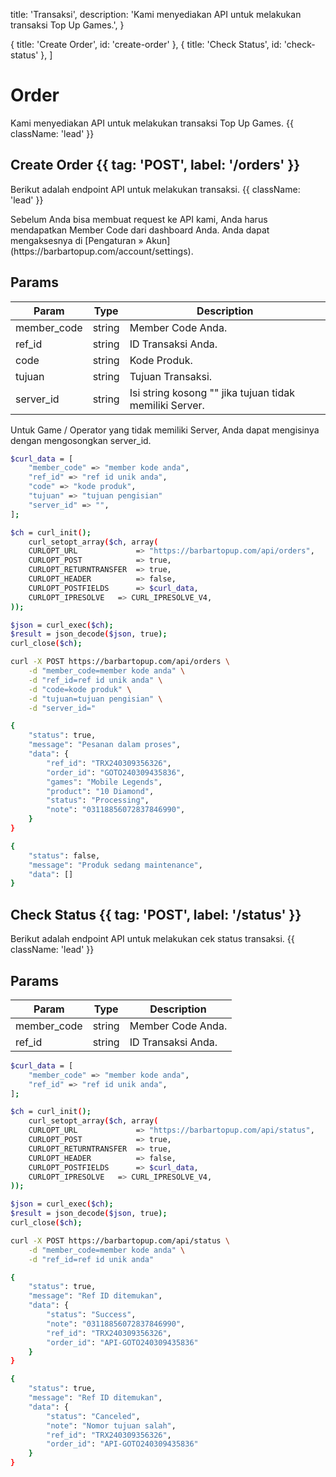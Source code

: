   title: 'Transaksi',
  description: 'Kami menyediakan API untuk melakukan transaksi Top Up Games.',
}

  { title: 'Create Order', id: 'create-order' },
  { title: 'Check Status', id: 'check-status' },
]

# Order

Kami menyediakan API untuk melakukan transaksi Top Up Games. {{ className: 'lead' }}

## Create Order {{ tag: 'POST', label: '/orders' }}

Berikut adalah endpoint API untuk melakukan transaksi. {{ className: 'lead' }}

<Note>
  Sebelum Anda bisa membuat request ke API kami, Anda harus mendapatkan Member
  Code dari dashboard Anda. Anda dapat mengaksesnya di [Pengaturan &raquo;
  Akun](https://barbartopup.com/account/settings).
</Note>

## Params

| Param       | Type   | Description                                             |
| ----------- | ------ | ------------------------------------------------------- |
| member_code | string | Member Code Anda.                                       |
| ref_id      | string | ID Transaksi Anda.                                      |
| code        | string | Kode Produk.                                            |
| tujuan      | string | Tujuan Transaksi.                                       |
| server_id   | string | Isi string kosong "" jika tujuan tidak memiliki Server. |

<Note>
  Untuk Game / Operator yang tidak memiliki Server, Anda dapat mengisinya dengan
  mengosongkan server_id.
</Note>

<CodeGroup title="Request" tag="POST" label="/orders">

```bash {{ title: 'PHP' }}
$curl_data = [
    "member_code" => "member kode anda",
    "ref_id" => "ref id unik anda",
    "code" => "kode produk",
    "tujuan" => "tujuan pengisian"
    "server_id" => "",
];

$ch = curl_init();
    curl_setopt_array($ch, array(
    CURLOPT_URL             => "https://barbartopup.com/api/orders",
    CURLOPT_POST            => true,
    CURLOPT_RETURNTRANSFER  => true,
    CURLOPT_HEADER          => false,
    CURLOPT_POSTFIELDS      => $curl_data,
    CURLOPT_IPRESOLVE	=> CURL_IPRESOLVE_V4,
));

$json = curl_exec($ch);
$result = json_decode($json, true);
curl_close($ch);
```

```bash {{ title: 'cURL' }}
curl -X POST https://barbartopup.com/api/orders \
    -d "member_code=member kode anda" \
    -d "ref_id=ref id unik anda" \
    -d "code=kode produk" \
    -d "tujuan=tujuan pengisian" \
    -d "server_id="
```

</CodeGroup>

<CodeGroup title="Response">

```bash {{ title: 'Success' }}
{
    "status": true,
    "message": "Pesanan dalam proses",
    "data": {
        "ref_id": "TRX240309356326",
        "order_id": "GOTO240309435836",
        "games": "Mobile Legends",
        "product": "10 Diamond",
        "status": "Processing",
        "note": "03118856072837846990",
    }
}
```

```bash {{ title: 'Failed' }}
{
    "status": false,
    "message": "Produk sedang maintenance",
    "data": []
}
```

</CodeGroup>

## Check Status {{ tag: 'POST', label: '/status' }}

Berikut adalah endpoint API untuk melakukan cek status transaksi. {{ className: 'lead' }}

## Params

| Param       | Type   | Description        |
| ----------- | ------ | ------------------ |
| member_code | string | Member Code Anda.  |
| ref_id      | string | ID Transaksi Anda. |

<CodeGroup title="Request" tag="POST" label="/status">

```bash {{ title: 'PHP' }}
$curl_data = [
    "member_code" => "member kode anda",
    "ref_id" => "ref id unik anda",
];

$ch = curl_init();
    curl_setopt_array($ch, array(
    CURLOPT_URL             => "https://barbartopup.com/api/status",
    CURLOPT_POST            => true,
    CURLOPT_RETURNTRANSFER  => true,
    CURLOPT_HEADER          => false,
    CURLOPT_POSTFIELDS      => $curl_data,
    CURLOPT_IPRESOLVE	=> CURL_IPRESOLVE_V4,
));

$json = curl_exec($ch);
$result = json_decode($json, true);
curl_close($ch);
```

```bash {{ title: 'cURL' }}
curl -X POST https://barbartopup.com/api/status \
    -d "member_code=member kode anda" \
    -d "ref_id=ref id unik anda"
```

</CodeGroup>

<CodeGroup title="Response">

```bash {{ title: 'Success' }}
{
    "status": true,
    "message": "Ref ID ditemukan",
    "data": {
        "status": "Success",
        "note": "03118856072837846990",
        "ref_id": "TRX240309356326",
        "order_id": "API-GOTO240309435836"
    }
}
```

```bash {{ title: 'Canceled' }}
{
    "status": true,
    "message": "Ref ID ditemukan",
    "data": {
        "status": "Canceled",
        "note": "Nomor tujuan salah",
        "ref_id": "TRX240309356326",
        "order_id": "API-GOTO240309435836"
    }
}
```

</CodeGroup>
